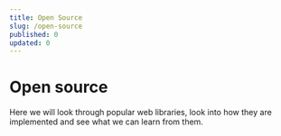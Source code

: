 ```yaml
---
title: Open Source
slug: /open-source
published: 0
updated: 0
---
```


# Open source

Here we will look through popular web libraries, look into how they are implemented and see what we can learn from them.
